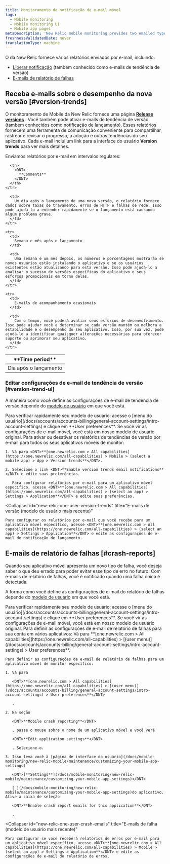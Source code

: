 ```yaml
---
title: Monitoramento de notificação de e-mail móvel
tags:
  - Mobile monitoring
  - Mobile monitoring UI
  - Mobile app pages
metaDescription: 'New Relic mobile monitoring provides two emailed types of reports: version trend emails (aka release notifications) and crash report emails.'
freshnessValidatedDate: never
translationType: machine
---
```


O <InlinePopover type="mobile"/>da New Relic fornece vários relatórios enviados por e-mail, incluindo:

* [Liberar notificação](#version-trends) (também conhecido como e-mails de tendência de versão)
* [E-mails de relatório de falhas](#crash-reports)

## Receba e-mails sobre o desempenho da nova versão [#version-trends]

O monitoramento de Mobile da New Relic fornece uma página [<DNT>**Release versions**</DNT>](/docs/mobile-monitoring/mobile-monitoring-ui/mobile-app-pages/release-versions-page) . Você também pode ativar e-mails de tendência de versão (também conhecidos como notificação de lançamento). Esses relatórios fornecem uma ferramenta de comunicação conveniente para compartilhar, rastrear e revisar o progresso, a adoção e outras tendências do seu aplicativo. Cada e-mail inclui um link para a interface do usuário <DNT>**Version trends**</DNT> para ver mais detalhes.

Enviamos relatórios por e-mail em intervalos regulares:

<table>
  <thead>
    <tr>
      <th style={{ width: "200px" }}>
        <DNT>
          **Time period**
        </DNT>
      </th>

      <th>
        <DNT>
          **Comments**
        </DNT>
      </th>
    </tr>
  </thead>

  <tbody>
    <tr>
      <td>
        Dia após o lançamento
      </td>

      <td>
        Um dia após o lançamento de uma nova versão, o relatório fornece dados sobre taxas de travamento, erros de HTTP e falhas de rede. Isso pode ajudá-lo a entender rapidamente se o lançamento está causando algum problema grave.
      </td>
    </tr>

    <tr>
      <td>
        Semana e mês após o lançamento
      </td>

      <td>
        Uma semana e um mês depois, os números e porcentagens mostrarão se novos usuários estão instalando o aplicativo e se os usuários existentes estão atualizando para esta versão. Isso pode ajudá-lo a analisar o sucesso de versões específicas do aplicativo e seus esforços promocionais em torno delas.
      </td>
    </tr>

    <tr>
      <td>
        E-mails de acompanhamento ocasionais
      </td>

      <td>
        Com o tempo, você poderá avaliar seus esforços de desenvolvimento. Isso pode ajudar você a determinar se cada versão mantém ou melhora a estabilidade e o desempenho do seu aplicativo. Isso, por sua vez, pode ajudá-lo a identificar quaisquer alterações necessárias para oferecer suporte ou aprimorar seu aplicativo.
      </td>
    </tr>
  </tbody>
</table>

### Editar configurações de e-mail de tendência de versão [#version-trend-ui]

A maneira como você define as configurações de e-mail de tendência de versão depende do [modelo de usuário](/docs/accounts/original-accounts-billing/original-users-roles/overview-user-models) em que você está.

<Callout variant="tip">
  Para verificar rapidamente seu modelo de usuário: acesse o [menu do usuário](/docs/accounts/accounts-billing/general-account-settings/intro-account-settings) e clique em <DNT>**User preferences**</DNT>. Se você vir as configurações de e-mail móvel, você está em nosso modelo de usuário original.
</Callout>

<CollapserGroup>
  <Collapser
    id="original-user-version-trends"
    title="E-mails de versão (modelo de usuário original)"
  >
    Para ativar ou desativar os relatórios de tendências de versão por e-mail para todos os seus aplicativos móveis de monitor:

    1. Vá para <DNT>**[one.newrelic.com > All capabilities](https://one.newrelic.com/all-capabilities) > Mobile > (select a mobile app) > App > Version trends**</DNT>.

    2. Selecione o link <DNT>**Enable version trends email notifications**</DNT> e edite suas preferências.

       Para configurar relatórios por e-mail para um aplicativo móvel específico, acesse <DNT>**[one.newrelic.com > All capabilities](https://one.newrelic.com/all-capabilities) > (select an app) > Settings > Application**</DNT> e edite suas preferências.
  </Collapser>

  <Collapser
    id="new-relic-one-user-version-trends"
    title="E-mails de versão (modelo de usuário mais recente)"
  >
    Para configurar os relatórios por e-mail que você recebe para um aplicativo móvel específico, acesse <DNT>**[one.newrelic.com > All capabilities](https://one.newrelic.com/all-capabilities) > (select an app) > Settings > Application**</DNT> e edite as configurações de e-mail de notificação de lançamento.
  </Collapser>
</CollapserGroup>

## E-mails de relatório de falhas [#crash-reports]

Quando seu aplicativo móvel apresenta um novo tipo de falha, você deseja saber o que deu errado para poder evitar esse tipo de erro no futuro. Com e-mails de relatório de falhas, você é notificado quando uma falha única é detectada.

A forma como você define as configurações de e-mail do relatório de falhas depende do [modelo de usuário](/docs/accounts/original-accounts-billing/original-users-roles/overview-user-models) em que você está.

<Callout variant="tip">
  Para verificar rapidamente seu modelo de usuário: acesse o [menu do usuário](/docs/accounts/accounts-billing/general-account-settings/intro-account-settings) e clique em <DNT>**User preferences**</DNT>. Se você vir as configurações de e-mail móvel, você está em nosso modelo de usuário original.
</Callout>

<CollapserGroup>
  <Collapser
    id="original-user-crash-emails"
    title="E-mails de falha (modelo de usuário original)"
  >
    Para definir as configurações de e-mail de relatório de falhas para sua conta em vários aplicativos: Vá para <DNT>**[one.newrelic.com > All capabilities](https://one.newrelic.com/all-capabilities) > [(user menu)](/docs/accounts/accounts-billing/general-account-settings/intro-account-settings) > User preferences**</DNT>.

    Para definir as configurações de e-mail de relatório de falhas para um aplicativo móvel de monitor específico:

    1. Vá para

       <DNT>**[one.newrelic.com > All capabilities](https://one.newrelic.com/all-capabilities) > [(user menu)](/docs/accounts/accounts-billing/general-account-settings/intro-account-settings) > User preferences**</DNT>

       .

    2. Na seção

       <DNT>**Mobile crash reporting**</DNT>

       , passe o mouse sobre o nome de um aplicativo móvel e você verá

       <DNT>**Edit application settings**</DNT>

       . Selecione-o.

    3. Isso leva você à [página de interface do usuário](/docs/mobile-monitoring/new-relic-mobile/maintenance/customizing-your-mobile-app-settings)

       <DNT>[**Settings**](/docs/mobile-monitoring/new-relic-mobile/maintenance/customizing-your-mobile-app-settings)</DNT>

       [ ](/docs/mobile-monitoring/new-relic-mobile/maintenance/customizing-your-mobile-app-settings)do aplicativo. Ative a caixa de seleção

       <DNT>**Enable crash report emails for this application**</DNT>

       .
  </Collapser>

  <Collapser
    id="new-relic-one-user-crash-emails"
    title="E-mails de falha (modelo de usuário mais recente)"
  >
    Para configurar se você receberá relatórios de erros por e-mail para um aplicativo móvel específico, acesse <DNT>**[one.newrelic.com > All capabilities](https://one.newrelic.com/all-capabilities) > Mobile > (select an app) > Settings > Application**</DNT> e edite as configurações de e-mail do relatório de erros.
  </Collapser>
</CollapserGroup>